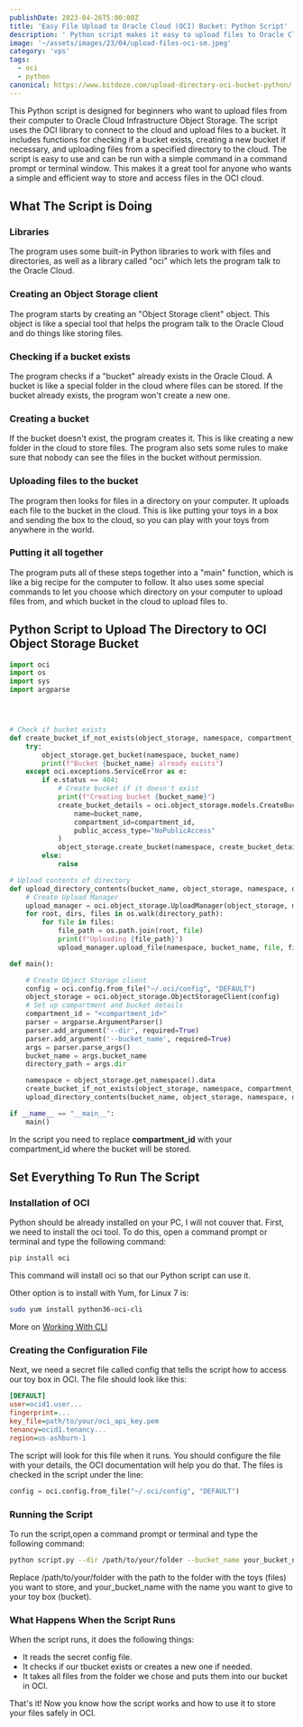 ```yaml
---
publishDate: 2023-04-26T5:00:00Z
title: 'Easy File Upload to Oracle Cloud (OCI) Bucket: Python Script'
description: ' Python script makes it easy to upload files to Oracle Cloud Infrastructure Object Storage.  Checking bucket existence, creating new buckets, and uploading files from a specified directory.'
image: '~/assets/images/23/04/upload-files-oci-sm.jpeg'
category: 'vps'
tags:
  - oci
  - python
canonical: https://www.bitdoze.com/upload-directory-oci-bucket-python/
---
```


This Python script is designed for beginners who want to upload files from their computer to Oracle Cloud Infrastructure Object Storage. The script uses the OCI library to connect to the cloud and upload files to a bucket. It includes functions for checking if a bucket exists, creating a new bucket if necessary, and uploading files from a specified directory to the cloud.
The script is easy to use and can be run with a simple command in a command prompt or terminal window. This makes it a great tool for anyone who wants a simple and efficient way to store and access files in the OCI cloud.

## What The Script is Doing

### Libraries

The program uses some built-in Python libraries to work with files and directories, as well as a library called "oci" which lets the program talk to the Oracle Cloud.

### Creating an Object Storage client

The program starts by creating an "Object Storage client" object. This object is like a special tool that helps the program talk to the Oracle Cloud and do things like storing files.

### Checking if a bucket exists

The program checks if a "bucket" already exists in the Oracle Cloud. A bucket is like a special folder in the cloud where files can be stored. If the bucket already exists, the program won't create a new one.

### Creating a bucket

If the bucket doesn't exist, the program creates it. This is like creating a new folder in the cloud to store files. The program also sets some rules to make sure that nobody can see the files in the bucket without permission.

### Uploading files to the bucket

The program then looks for files in a directory on your computer. It uploads each file to the bucket in the cloud. This is like putting your toys in a box and sending the box to the cloud, so you can play with your toys from anywhere in the world.

### Putting it all together

The program puts all of these steps together into a "main" function, which is like a big recipe for the computer to follow. It also uses some special commands to let you choose which directory on your computer to upload files from, and which bucket in the cloud to upload files to.

## Python Script to Upload The Directory to OCI Object Storage Bucket

```python
import oci
import os
import sys
import argparse




# Check if bucket exists
def create_bucket_if_not_exists(object_storage, namespace, compartment_id, bucket_name):
    try:
        object_storage.get_bucket(namespace, bucket_name)
        print(f"Bucket {bucket_name} already exists")
    except oci.exceptions.ServiceError as e:
        if e.status == 404:
            # Create bucket if it doesn't exist
            print(f"Creating bucket {bucket_name}")
            create_bucket_details = oci.object_storage.models.CreateBucketDetails(
                name=bucket_name,
                compartment_id=compartment_id,
                public_access_type="NoPublicAccess"
            )
            object_storage.create_bucket(namespace, create_bucket_details)
        else:
            raise

# Upload contents of directory
def upload_directory_contents(bucket_name, object_storage, namespace, directory_path):
    # Create Upload Manager
    upload_manager = oci.object_storage.UploadManager(object_storage, max_parallel_uploads=10)
    for root, dirs, files in os.walk(directory_path):
        for file in files:
            file_path = os.path.join(root, file)
            print(f"Uploading {file_path}")
            upload_manager.upload_file(namespace, bucket_name, file, file_path)

def main():

    # Create Object Storage client
    config = oci.config.from_file("~/.oci/config", "DEFAULT")
    object_storage = oci.object_storage.ObjectStorageClient(config)
    # Set up compartment and bucket details
    compartment_id = "<compartment_id>"
    parser = argparse.ArgumentParser()
    parser.add_argument('--dir', required=True)
    parser.add_argument('--bucket_name', required=True)
    args = parser.parse_args()
    bucket_name = args.bucket_name
    directory_path = args.dir

    namespace = object_storage.get_namespace().data
    create_bucket_if_not_exists(object_storage, namespace, compartment_id, bucket_name)
    upload_directory_contents(bucket_name, object_storage, namespace, directory_path)

if __name__ == "__main__":
    main()
```

In the script you need to replace **compartment_id** with your compartment_id where the bucket will be stored.

## Set Everything To Run The Script

### Installation of OCI

Python should be already installed on your PC, I will not couver that. First, we need to install the oci tool. To do this, open a command prompt or terminal and type the following command:

```bash
pip install oci
```

This command will install oci so that our Python script can use it.

Other option is to install with Yum, for Linux 7 is:

```bash
sudo yum install python36-oci-cli
```

More on [Working With CLI](https://docs.public.oneportal.content.oci.oraclecloud.com/en-us/iaas/Content/API/SDKDocs/cliinstall.htm)

### Creating the Configuration File

Next, we need a secret file called config that tells the script how to access our toy box in OCI. The file should look like this:

```ini
[DEFAULT]
user=ocid1.user...
fingerprint=...
key_file=path/to/your/oci_api_key.pem
tenancy=ocid1.tenancy...
region=us-ashburn-1
```

The script will look for this file when it runs. You should configure the file with your details, the OCI documentation will help you do that. The files is checked in the script under the line:

```python
config = oci.config.from_file("~/.oci/config", "DEFAULT")
```

### Running the Script

To run the script,open a command prompt or terminal and type the following command:

```bash
python script.py --dir /path/to/your/folder --bucket_name your_bucket_name
```

Replace /path/to/your/folder with the path to the folder with the toys (files) you want to store, and your_bucket_name with the name you want to give to your toy box (bucket).

### What Happens When the Script Runs

When the script runs, it does the following things:

- It reads the secret config file.
- It checks if our tbucket exists or creates a new one if needed.
- It takes all files from the folder we chose and puts them into our bucket in OCI.

That's it! Now you know how the script works and how to use it to store your files safely in OCI.
